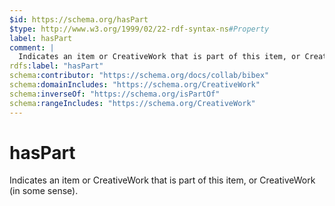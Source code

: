 ```yaml
---
$id: https://schema.org/hasPart
$type: http://www.w3.org/1999/02/22-rdf-syntax-ns#Property
label: hasPart
comment: |
  Indicates an item or CreativeWork that is part of this item, or CreativeWork (in some sense).
rdfs:label: "hasPart"
schema:contributor: "https://schema.org/docs/collab/bibex"
schema:domainIncludes: "https://schema.org/CreativeWork"
schema:inverseOf: "https://schema.org/isPartOf"
schema:rangeIncludes: "https://schema.org/CreativeWork"
---
```


# hasPart

Indicates an item or CreativeWork that is part of this item, or CreativeWork (in some sense).

